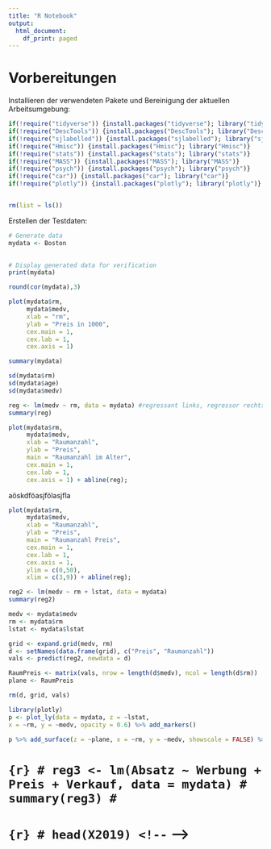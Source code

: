 ```yaml
---
title: "R Notebook"
output:
  html_document:
    df_print: paged
---
```

# Vorbereitungen

Installieren der verwendeten Pakete und Bereinigung der aktuellen Arbeitsumgebung: 
```r
if(!require("tidyverse")) {install.packages("tidyverse"); library("tidyverse")}
if(!require("DescTools")) {install.packages("DescTools"); library("DescTools")}
if(!require("sjlabelled")) {install.packages("sjlabelled"); library("sjlabelled")}
if(!require("Hmisc")) {install.packages("Hmisc"); library("Hmisc")}
if(!require("stats")) {install.packages("stats"); library("stats")}
if(!require("MASS")) {install.packages("MASS"); library("MASS")}
if(!require("psych")) {install.packages("psych"); library("psych")}
if(!require("car")) {install.packages("car"); library("car")}
if(!require("plotly")) {install.packages("plotly"); library("plotly")}


rm(list = ls())
```

Erstellen der Testdaten:
```r
# Generate data
mydata <- Boston
                      

# Display generated data for verification
print(mydata)
```


```r
round(cor(mydata),3)
```


```r
plot(mydata$rm, 
     mydata$medv, 
     xlab = "rm", 
     ylab = "Preis in 1000", 
     cex.main = 1,
     cex.lab = 1, 
     cex.axis = 1)
```

```r
summary(mydata)
```
```r
sd(mydata$rm)
sd(mydata$age)
sd(mydata$medv)
```

```r
reg <- lm(medv ~ rm, data = mydata) #regressant links, regressor rechts
summary(reg)
```
```r
plot(mydata$rm, 
     mydata$medv, 
     xlab = "Raumanzahl", 
     ylab = "Preis", 
     main = "Raumanzahl im Alter",
     cex.main = 1,
     cex.lab = 1, 
     cex.axis = 1) + abline(reg); 
```
aöskdföasjfölasjfla

```r
plot(mydata$rm, 
     mydata$medv, 
     xlab = "Raumanzahl", 
     ylab = "Preis", 
     main = "Raumanzahl Preis",
     cex.main = 1,
     cex.lab = 1, 
     cex.axis = 1,
     ylim = c(0,50),
     xlim = c(3,9)) + abline(reg); 
```
```r
reg2 <- lm(medv ~ rm + lstat, data = mydata)
summary(reg2)
```

```r
medv <- mydata$medv
rm <- mydata$rm
lstat <- mydata$lstat

grid <- expand.grid(medv, rm)
d <- setNames(data.frame(grid), c("Preis", "Raumanzahl"))
vals <- predict(reg2, newdata = d)

RaumPreis <- matrix(vals, nrow = length(d$medv), ncol = length(d$rm))
plane <- RaumPreis

rm(d, grid, vals)

library(plotly)
p <- plot_ly(data = mydata, z = ~lstat, 
x = ~rm, y = ~medv, opacity = 0.6) %>% add_markers()

p %>% add_surface(z = ~plane, x = ~rm, y = ~medv, showscale = FALSE) %>% layout(showlegend = FALSE)
```

# ```{r}
# reg3 <- lm(Absatz ~ Werbung + Preis + Verkauf, data = mydata)
# summary(reg3)
# ```
# 
# 
# ```{r}
# head(X2019)
<!-- ``` -->



<!-- ```{r} -->
<!-- summary(X2019) -->
<!-- ``` -->


<!-- ```{r} -->
<!-- names(X2019) <- c("Rank", "Region", "Score", "GDP", "Social", "Health", "Freedom", "Generosity", "Corruption") -->
<!-- ``` -->

<!-- ```{r} -->
<!-- cor(X2019[,3:9]) -->
<!-- ``` -->



<!-- ```{r} -->
<!-- reg4 <- lm(Score ~ GDP+Social+Generosity, data = X2019) -->
<!-- summary(reg4) -->
<!-- ``` -->

<!-- ```{r} -->
<!-- sd(X2019$Score) -->
<!-- sd(X2019$GDP) -->
<!-- sd(X2019$Social) -->
<!-- sd(X2019$Generosity) -->
<!-- ``` -->
